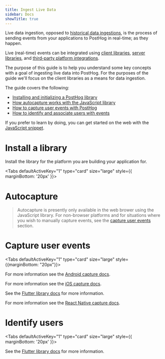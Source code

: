```yaml
---
title: Ingest Live Data
sidebar: Docs
showTitle: true
---
```



Live data ingestion, opposed to [historical data ingestions](/docs/integrate/ingest-historical-data), is the process of sending events from your applications to PostHog in real-time; as they happen.

Live (real-time) events can be integrated using [client libraries](/docs/integrate/overview#client-libraries), [server libraries](/docs/integrate/overview#server-libraries), and [third-party platform integrations](/docs/integrate/overview#integrations).

The purpose of this guide is to help you understand some key concepts with a goal of ingesting live data into PostHog. For the purposes of the guide we'll focus on the client libraries as a means for data ingestion.

The guide covers the following:

-   [Installing and initializing a PostHog library](#install-a-library)
-   [How autocapture works with the JavaScript library](#capture-user-events)
-   [How to capture user events with PostHog](#capture-user-events)
-   [How to identify and associate users with events](#identify-users)

If you prefer to learn by doing, you can get started on the web with the [JavaScript snippet](/docs/integrate/client/snippet-installation).

# Install a library

Install the library for the platform you are building your application for.


<Tabs defaultActiveKey="1" type="card" size="large" style={{ marginBottom: '20px' }}>
  <TabPane tab="JavaScript" key="1">
    <JSInstall />
  </TabPane>
  <TabPane tab="Android" key="2">
    <AndroidInstall />
    <AndroidConfigure />
  </TabPane>
  <TabPane tab="iOS" key="3">
    <IOSInstall />
    <IOSConfigure />
  </TabPane>
  <TabPane tab="Flutter" key="4">
    <FlutterPackage />
    <FlutterInstall />
  </TabPane>
  <TabPane tab="React Native" key="5">
    <ReactNativeInstall />
    <ReactNativeConfigure />
  </TabPane>
</Tabs>

# Autocapture


> Autocapture is presently only available in the web brower using the JavaScript library. For non-browser platforms and for situations where you wish to manually capture events, see the [capture user events](#capture-user-events) section.

<JSAutoCapture />
<JSCaptureIgnoreElements />

# Capture user events


<Tabs defaultActiveKey="1" type="card" size="large" style={{marginBottom: "20px"}}>
  <TabPane tab="JavaScript" key="1">
    <JSCapture />
  </TabPane>
  <TabPane tab="Android" key="2">
    <AndroidCapture />
    <p>For more information see the <a href="/docs/integrate/client/android#capture">Android capture docs</a>.</p>
  </TabPane>
  <TabPane tab="iOS" key="3">
    <IOSCapture />
    <p>For more information see the <a href="/docs/integrate/client/ios#capture">iOS capture docs</a>.</p>
  </TabPane>
  <TabPane tab="Flutter" key="4">
    <p>See the <a href="/docs/integrate/client/flutter">Flutter library docs</a> for more information.</p>
  </TabPane>
  <TabPane tab="React Native" key="5">
    <ReactNativeCapture />
    <p>For more information see the <a href="/docs/integrate/client/react-native#capture">React Native capture docs</a>.</p>
  </TabPane>
</Tabs>

# Identify users


<Tabs defaultActiveKey="1" type="card" size="large" style={{ marginBottom: '20px' }}>
  <TabPane tab="JavaScript" key="1">
    <JSIdentify />
  </TabPane>
  <TabPane tab="Android" key="2">
    <AndroidIdentify />
  </TabPane>
  <TabPane tab="iOS" key="3">
    <IOSIdentify />
  </TabPane>
  <TabPane tab="Flutter" key="4">
    <p>
      See the <a href="/docs/integrate/client/flutter">Flutter library docs</a> for more information.
    </p>
  </TabPane>
  <TabPane tab="React Native" key="5">
    <ReactNativeIdentify />
  </TabPane>
</Tabs>